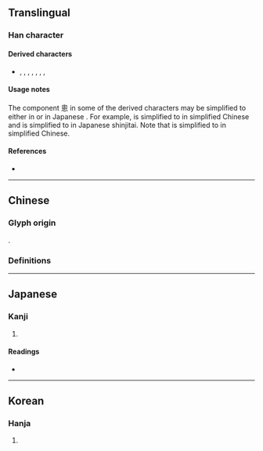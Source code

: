 {{also|匆|怱|忩|总}}
{{character info}}
==Translingual==

===Han character===
{{Han char|rn=61|rad=心|as=07|sn=11|four=|canj=HWP,XHWP|ids=⿱囱心}}

====Derived characters====
* {{l|mul|總}}, {{l|mul|蔥}}, {{l|mul|聰}}, {{l|mul|鏓}}, {{l|mul|驄}}, {{l|mul|熜}}, {{l|mul|璁}}, {{l|mul|窻}}

====Usage notes====
The component 悤 in some of the derived characters may be simplified to either {{l|mul|总}} in {{w|simplified Chinese}} or {{l|mul|忩}} in Japanese {{w|shinjitai}}. For example, {{l|mul|聰}} is simplified to {{l|mul|聪}} in simplified Chinese and {{l|mul|總}} is simplified to {{l|mul|総}} in Japanese shinjitai. Note that {{l|mul|總}} is simplified to {{l|mul|总}} in simplified Chinese.

====References====
* {{Han ref|kx=0388.210|dkj=10693|dj=0721.100|hdz=42301.030|uh=60A4|ud=24740}}

----

==Chinese==

===Glyph origin===
{{Han etyl}}
{{Han compound|囪|心|c1=p|c2=s|t2=heart|ls=psc}}.

===Definitions===
{{zh-see|匆|v|[[hastily]], [[hurriedly]], [[agitated]], [[restless]]}}

----

==Japanese==

===Kanji===
{{ja-kanji|grade=|rs=心07}}

# {{rfdef|ja|sort=心07}}

====Readings====
* {{ja-readings|on=[[そう]] (sō)|kun=[[にわか]] (niwaka), [[あわてる]] (awateru)}}

----

==Korean==

===Hanja===
{{ko-hanja|바쁘다|바쁠|총}}

# {{hanja form of|총|[[busy]]}}